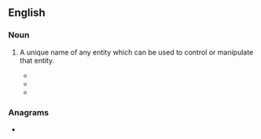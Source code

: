 {{also|true-name}}
==English==

===Noun===
{{en-noun}}

# {{lb|en|fantasy}} A unique name of any entity which can be used to control or manipulate that entity.
#* {{quote-book|year=1968|author=Ursula Le Guin|title=A Wizard of Earthsea|page=59|passage=He saw that in this dusty and fathomless matter of learning the '''true name''' of each place, thing, and being, the power he wanted lay like a jewel at the bottom of a dry well. For magic consists in this, the true naming of a thing.}}
#* {{quote-book|year=1987|author=Terry Pratchett|title=Mort|isbn=0061020680|page=229|passage=It would be back to the stone floors and getting up when it was still dark and no alcohol under any circumstances and memorising the '''true names''' of everything until the brain squeaked.}}
#* {{quote-news|date=April 23 1991|author=Martin Cropper|title=In The Native State|work=The Times|passage=They conjured a world of primitive magic in which evil spirits could not be given their '''true names''' for fear of increasing their power.}}

===Anagrams===
* {{l|en|numerate}}